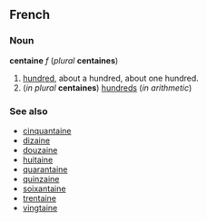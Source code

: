 ==French==
===Noun===
'''centaine''' ''f'' (''plural'' '''centaines''')

#[[hundred]], about a hundred, about one hundred.
#(''in plural'' '''centaines''') [[hundred]]s (''in arithmetic'')

===See also===
*[[cinquantaine]]
*[[dizaine]]
*[[douzaine]]
*[[huitaine]]
*[[quarantaine]]
*[[quinzaine]]
*[[soixantaine]]
*[[trentaine]]
*[[vingtaine]]